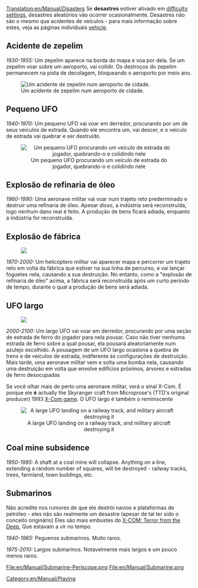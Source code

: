 [[Translation:en/Manual/Disasters]]
{{en/Manual/Navigation}}
Se '''desastres''' estiver ativado em [[en/Archive/Manual/Settings/Difficulty|difficulty settings]], desastres aleatórios vão ocorrer ocasionalmente.  Desastres não são o mesmo que acidentes de veículos - para mais informação sobre estes, veja as páginas individuais [[en/Manual/Vehicles|vehicle]].

== Acidente de zepelim ==
''1930-1955:''
Um zepelim aparece na borda do mapa e voa por dela. Se um zepelim voar sobre um aeroporto, vai colidir. Os destroços do zepelim permanecem na pista de decolagem, bloqueando o aeroporto por meio ano.

[[File:en/Manual/Zeppelin.png|center|frame|Um acidente de zepelim num aeroporto de cidade.]]

== Pequeno UFO ==
''1940-1970:''
Um pequeno UFO vai voar em derredor, procurando por um de seus veículos de estrada. Quando ele encontra um, vai descer, e o veículo de estrada vai quebrar e ser destruído.

<center>[[File:en/Manual/Smallufo.png|center|frame|Um pequeno UFO procurando um veículo de estrada do jogador, quebrando-o e colidindo nele]]</center>

== Explosão de refinaria de óleo ==
''1960-1990:''
Uma aeronave militar vai voar num trajeto reto prederminado e destruir uma refinaria de óleo. Apesar disso, a indústria será reconstruída, logo nenhum dano real é feito. A produção de bens ficará adiada, enquanto a indústria for reconstruída.

== Explosão de fábrica ==

[[File:en/Manual/Helicopter.png|right|frame|]]

''1970-2000:''
Um helicóptero militar vai aparecer mapa e percorrer um trajeto reto em volta da fábrica que estiver na sua linha de percurso, e vai lançar foguetes nela, causando a sua destruição. No entanto, como a "explosão de refinaria de óleo" acima, a fábrica será reconstruída após um curto período de tempo, durante o qual a produção de bens será adiada.

== UFO largo ==

[[File:en/Manual/Bomber.png|right|frame|]]

''2000-2100:''
Um largo UFO vai voar em derredor, procurando por uma seção de estrada de ferro do jogador para nela pousar. Caso não tiver nenhuma estrada de ferro sobre a qual pousar, ela pousará aleatoriamente num azulejo escolhido. A pousagem de um UFO largo ocasiona a quebra de trens e de veículos de estrada, indiferente às configurações de destruição. Mais tarde, uma aeronave militar vem e solta uma bomba nela, causando uma destruição em volta que envolve edifícios próximos, árvores e estradas de ferro desocupadas

Se você olhar mais de perto uma aeronave militar, verá o sinal X-Com. É porque ele '''é''' actually the Skyranger craft from Microprose's (TTD's original producer) 1993 [https://www.wikipedia.org/wiki/UFO:_Enemy_Unknown X-Com game]. O UFO largo é também o reminiscente 

<center>[[File:en/Manual/Largeufo.png|center|frame|A large UFO landing on a railway track, and military aircraft destroying it]]</center>

== Coal mine subsidence ==
''1950-1985:''
A shaft at a coal mine will collapse. Anything on a line, extending a random number of squares, will be destroyed - railway tracks, trees, farmland, town buildings, etc.

== Submarinos ==
Não acredite nos rumores de que ele destrói navios e plataformas de petróleo - eles não são realmente um desastre (apesar de tal ter sido o conceito originário) Eles são mais embustes do [https://www.wikipedia.org/wiki/X-COM:_Terror_from_the_Deep X-COM: Terror from the Deep], Que estavam a vir no tempo.

''1940-1965:'' Peguenos submarinos. Muito raros.

''1975-2010:'' Largos submarinos. Notavelmente mais largos e um pouco menos raros.

<gallery widths=300px>
File:en/Manual/Submarine-Periscope.png
File:en/Manual/Submarine.png
</gallery>

[[Category:en/Manual/Playing]]